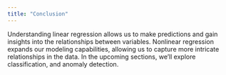 ```yaml
---
title: "Conclusion"
---
```


Understanding linear regression allows us to make predictions and gain insights into the relationships between variables. Nonlinear regression expands our modeling capabilities, allowing us to capture more intricate relationships in the data. In the upcoming sections, we'll explore classification, and anomaly detection.
